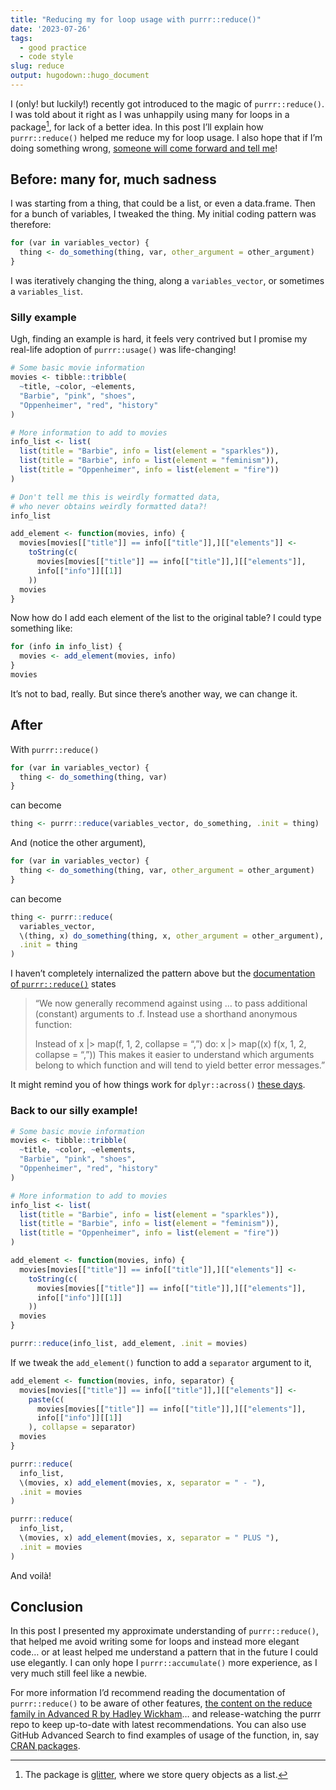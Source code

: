 ```yaml
---
title: "Reducing my for loop usage with purrr::reduce()"
date: '2023-07-26'
tags:
  - good practice
  - code style
slug: reduce
output: hugodown::hugo_document
---
```


I (only! but luckily!) recently got introduced to the magic of `purrr::reduce()`.
I was told about it right as I was unhappily using many for loops in a package[^glitter], for lack of a better idea. 
In this post I'll explain how `purrr::reduce()` helped me reduce my for loop usage. 
I also hope that if I'm doing something wrong, [someone will come forward and tell me](https://xkcd.com/386/)!

## Before: many for, much sadness

I was starting from a thing, that could be a list, or even a data.frame.
Then for a bunch of variables, I tweaked the thing.
My initial coding pattern was therefore:

```r
for (var in variables_vector) {
  thing <- do_something(thing, var, other_argument = other_argument)
}
```

I was iteratively changing the thing, along a `variables_vector`, or sometimes a `variables_list`.

### Silly example

Ugh, finding an example is hard, it feels very contrived but I promise my real-life adoption of `purrr::usage()` was life-changing!

```r
# Some basic movie information
movies <- tibble::tribble(
  ~title, ~color, ~elements,
  "Barbie", "pink", "shoes",
  "Oppenheimer", "red", "history"
)

# More information to add to movies
info_list <- list(
  list(title = "Barbie", info = list(element = "sparkles")),
  list(title = "Barbie", info = list(element = "feminism")),
  list(title = "Oppenheimer", info = list(element = "fire"))
)

# Don't tell me this is weirdly formatted data,
# who never obtains weirdly formatted data?!
info_list

add_element <- function(movies, info) {
  movies[movies[["title"]] == info[["title"]],][["elements"]] <-
    toString(c(
      movies[movies[["title"]] == info[["title"]],][["elements"]],
      info[["info"]][[1]]
    ))
  movies
}
```

Now how do I add each element of the list to the original table?
I could type something like:

```r
for (info in info_list) {
  movies <- add_element(movies, info)
}
movies
```

It's not to bad, really.
But since there's another way, we can change it.

## After

With `purrr::reduce()`

```r
for (var in variables_vector) {
  thing <- do_something(thing, var)
}
```

can become

```r
thing <- purrr::reduce(variables_vector, do_something, .init = thing)
``` 

And (notice the other argument),

```r
for (var in variables_vector) {
  thing <- do_something(thing, var, other_argument = other_argument)
}
```

can become

```r
thing <- purrr::reduce(
  variables_vector, 
  \(thing, x) do_something(thing, x, other_argument = other_argument), 
  .init = thing
)
``` 

I haven't completely internalized the pattern above but the [documentation of `purrr::reduce()`](https://purrr.tidyverse.org/reference/reduce.html#arguments) states

> "We now generally recommend against using ... to pass additional (constant) arguments to .f. Instead use a shorthand anonymous function:
> 
> Instead of
> x |> map(f, 1, 2, collapse = ",")
> do:
> x |> map(\(x) f(x, 1, 2, collapse = ","))
> This makes it easier to understand which arguments belong to which function and will tend to yield better error messages."

It might remind you of how things work for `dplyr::across()` [these days](https://mastodon.social/deck/@blasbenito@fosstodon.org/110745684166845628).

### Back to our silly example!

```r
# Some basic movie information
movies <- tibble::tribble(
  ~title, ~color, ~elements,
  "Barbie", "pink", "shoes",
  "Oppenheimer", "red", "history"
)

# More information to add to movies
info_list <- list(
  list(title = "Barbie", info = list(element = "sparkles")),
  list(title = "Barbie", info = list(element = "feminism")),
  list(title = "Oppenheimer", info = list(element = "fire"))
)

add_element <- function(movies, info) {
  movies[movies[["title"]] == info[["title"]],][["elements"]] <-
    toString(c(
      movies[movies[["title"]] == info[["title"]],][["elements"]],
      info[["info"]][[1]]
    ))
  movies
}

purrr::reduce(info_list, add_element, .init = movies)
```

If we tweak the `add_element()` function to add a `separator` argument to it,

```r
add_element <- function(movies, info, separator) {
  movies[movies[["title"]] == info[["title"]],][["elements"]] <-
    paste(c(
      movies[movies[["title"]] == info[["title"]],][["elements"]],
      info[["info"]][[1]]
    ), collapse = separator)
  movies
}

purrr::reduce(
  info_list, 
  \(movies, x) add_element(movies, x, separator = " - "), 
  .init = movies
)

purrr::reduce(
  info_list, 
  \(movies, x) add_element(movies, x, separator = " PLUS "), 
  .init = movies
)
```

And voilà!

## Conclusion

In this post I presented my approximate understanding of `purrr::reduce()`,
that helped me avoid writing some for loops and instead more elegant code... or at least helped me understand a pattern that in the future I could use elegantly.
I can only hope I `purrr::accumulate()` more experience, as I very much still feel like a newbie.

For more information I'd recommend reading the documentation of `purrr::reduce()` to be aware of other features, [the content on the reduce family in Advanced R by Hadley Wickham](https://adv-r.hadley.nz/functionals.html#reduce)... and release-watching the purrr repo to keep up-to-date with latest recommendations.
You can also use GitHub Advanced Search to find examples of usage of the function, in, say [CRAN packages](https://github.com/search?q=purrr%3A%3Areduce+org%3Acran&type=code).

[^glitter]: The package is [glitter](https://github.com/lvaudor/glitter), where we store query objects as a list.